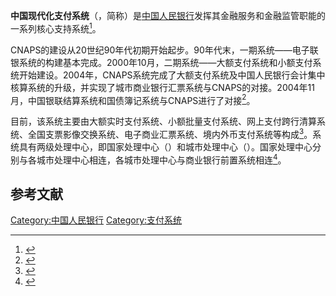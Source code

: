 '''中国现代化支付系统'''（{{lang-en|China National Advanced Payment System}}，简称{{lang|en|CNAPS}}）是[[中国人民银行|中国人民银行]]发挥其金融服务和金融监管职能的一系列核心支持系统<ref>{{cite web|author=天津分行|title=中国现代化支付系统介绍|url=http://tianjin.pbc.gov.cn/publish/fzh_tianjin/2909/2011/20110513150933873925911/20110513150933873925911_.html|publisher=中国人民银行|accessdate=2015-01-06|archive-url=https://web.archive.org/web/20150106181351/http://tianjin.pbc.gov.cn/publish/fzh_tianjin/2909/2011/20110513150933873925911/20110513150933873925911_.html|archive-date=2015-01-06|dead-url=yes}}</ref>。

CNAPS的建设从20世纪90年代初期开始起步。90年代末，一期系统——电子联银系统的构建基本完成。2000年10月，二期系统——大额支付系统和小额支付系统开始建设。2004年，CNAPS系统完成了大额支付系统及中国人民银行会计集中核算系统的升级，并实现了城市商业银行汇票系统与CNAPS的对接。2004年11月，中国银联结算系统和国债簿记系统与CNAPS进行了对接<ref>{{cite book|author=战松|title=信息时代的银行服务|year=2011|publisher=中国财政经济出版社|isbn=978-7-5095-2991-1|pages=180}}</ref>。

目前，该系统主要由大额实时支付系统、小额批量支付系统、网上支付跨行清算系统、全国支票影像交换系统、电子商业汇票系统、境内外币支付系统等构成<ref>{{cite web|author=兰州中心支行|title=中国现代化支付系统的组成及介绍|url=http://lanzhou.pbc.gov.cn/publish/lanzhou/3337/2014/20141014151418222427649/20141014151418222427649_.html|publisher=中国人民银行|accessdate=2015-01-06|archive-url=https://web.archive.org/web/20150106181420/http://lanzhou.pbc.gov.cn/publish/lanzhou/3337/2014/20141014151418222427649/20141014151418222427649_.html|archive-date=2015-01-06|dead-url=yes}}</ref>。系统具有两级处理中心，即国家处理中心（{{lang-en|'''N'''ational '''P'''rocessing '''C'''enter}}）和城市处理中心（{{lang-en|'''C'''ity '''C'''learing '''P'''rocessing '''C'''enter}}）。国家处理中心分别与各城市处理中心相连，各城市处理中心与商业银行前置系统相连<ref>{{cite book|author=顾浩;胡乃静;董建寅|title=银行计算机系统|year=2011|publisher=清华大学出版社|isbn=978-7-302-23947-5|pages=296|edition=2}}</ref>。

== 参考文献 ==
{{reflist}}

{{econ-stub}}

[[Category:中国人民银行|Category:中国人民银行]]
[[Category:支付系统|Category:支付系统]]
